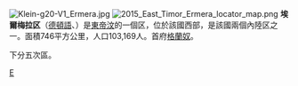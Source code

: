 [[File:Klein-g20-V1_Ermera.jpg|left]]
[[File:2015_East_Timor_Ermera_locator_map.png|right]]
'''埃爾梅拉区'''（[[德頓語|德頓語]]、{{lang-pt|Ermera}}）是[[東帝汶|東帝汶]]的一個区，位於該國西部，是該國兩個內陸区之一。面積746平方公里，人口103,169人。首府[[格蘭奴|格蘭奴]]。

下分五次區。
{{East Timor}}

[[Category:東帝汶行政區劃|E]]